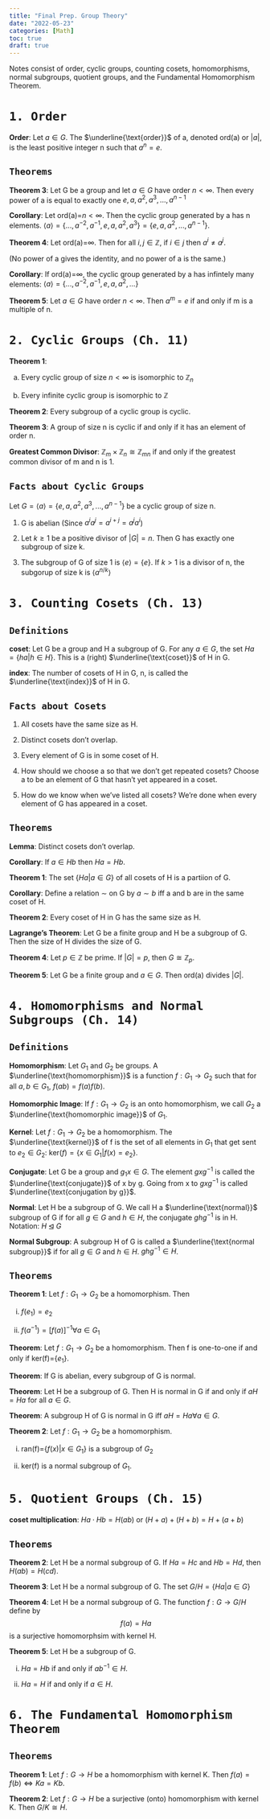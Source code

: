 ```yaml
---
title: "Final Prep. Group Theory"
date: "2022-05-23"
categories: [Math]
toc: true
draft: true 
---
```


Notes consist of order, cyclic groups, counting cosets, homomorphisms, normal subgroups, quotient groups, and the Fundamental Homomorphism Theorem. 

# `1. Order`

**Order**: Let $a\in G$. The $\underline{\text{order}}$ of a, denoted ord(a) or $|a|$, is the least positive integer n such that $a^n=e$. 

## `Theorems`

**Theorem 3**: Let G be a group and let $a\in G$ have order $n<\infty$. Then every power of a is equal to exactly one $e,a,a^2,a^3,...,a^{n-1}$

**Corollary**: Let ord(a)=$n<\infty$. Then the cyclic group generated by a has n elements. $\langle a\rangle=\{...,a^{-2},a^{-1},e,a,a^2,a^3\}=\{e,a,a^2,...,a^{n-1}\}$. 

**Theorem 4**: Let ord(a)=$\infty$. Then for all $i,j\in\mathbb{Z}$, if $i\in j$ then $a^i\ne a^j$. 

(No power of a gives the identity, and no power of a is the same.)

**Corollary**: If ord(a)=$\infty$, the cyclic group generated by a has infintely many elements: $\langle a\rangle =\{...,a^{-2},a^{-1},e,a,a^{2},...\}$

**Theorem 5**: Let $a\in G$ have order $n<\infty$. Then $a^m=e$ if and only if m is a multiple of n. 

# `2. Cyclic Groups (Ch. 11)`

**Theorem 1**: 

a. Every cyclic group of size $n<\infty$ is isomorphic to $\mathbb{Z}_n$

b. Every infinite cyclic group is isomorphic to $\mathbb{Z}$

**Theorem 2**: Every subgroup of a cyclic group is cyclic. 

**Theorem 3**: A group of size n is cyclic if and only if it has an element of order n. 

**Greatest Common Divisor**: $\mathbb{Z}_m\times\mathbb{Z}_n\cong \mathbb{Z}_{mn}$ if and only if the greatest common divisor of m and n is 1.

## `Facts about Cyclic Groups`

Let $G=\langle a\rangle=\{e,a,a^2,a^3,...,a^{n-1}\}$ be a cyclic group of size n. 

1. G is abelian (Since $a^ia^j=a^{i+j}=a^{j}a^{i}$)

2. Let $k\geq 1$ be a positive divisor of $|G|=n$. Then G has exactly one subgroup of size k. 

3. The subgroup of G of size 1 is $\langle e\rangle =\{e\}$. If $k>1$ is a divisor of n, the subgorup of size k is $\langle a^{n/k}\rangle$

# `3. Counting Cosets (Ch. 13)`

## `Definitions`

**coset**: Let G be a group and H a subgroup of G. For any $a\in G$, the set $Ha=\{ha|h\in H\}.$ This is a (right) $\underline{\text{coset}}$ of H in G. 

**index**: The number of cosets of H in G, n, is called the $\underline{\text{index}}$ of H in G. 

## `Facts about Cosets`

1. All cosets have the same size as H. 

2. Distinct cosets don't overlap. 

3. Every element of G is in some coset of H. 

4. How should we choose a so that we don't get repeated cosets? Choose a to be an element of G that hasn't yet appeared in a coset. 

5. How do we know when we've listed all cosets? We're done when every element of G has appeared in a coset.

## `Theorems`

**Lemma**: Distinct cosets don't overlap. 

**Corollary**: If $a\in Hb$ then $Ha=Hb$.

**Theorem 1**: The set $\{Ha|a\in G\}$ of all cosets of H is a partiion of G. 

**Corollary**: Define a relation $\sim$ on G by $a\sim b$ iff a and b are in the same coset of H. 

**Theorem 2**: Every coset of H in G has the same size as H. 

**Lagrange's Theorem**: Let G be a finite group and H be a subgroup of G. Then the size of H divides the size of G. 

**Theorem 4**: Let $p\in\mathbb{Z}$ be prime. If $|G|=p$, then $G\cong\mathbb{Z}_p$. 

**Theorem 5**: Let G be a finite group and $a\in G$. Then ord(a) divides $|G|$.

# `4. Homomorphisms and Normal Subgroups (Ch. 14)`

## `Definitions`

**Homomorphism**: Let $G_1$ and $G_2$ be groups. A $\underline{\text{homomorphism}}$ is a function $f:G_1\rightarrow G_2$ such that for all $a,b\in G_1$, $f(ab)=f(a)f(b)$.

**Homomorphic Image**: If $f:G_1\rightarrow G_2$ is an onto homomorphism, we call $G_2$ a $\underline{\text{homomorphic image}}$ of $G_1$. 

**Kernel**: Let $f:G_1\rightarrow G_2$ be a homomorphism. The $\underline{\text{kernel}}$ of f is the set of all elements in $G_1$ that get sent to $e_2\in G_2$: $\text{ker}(f)=\{x\in G_1|f(x)=e_2\}.$

**Conjugate**: Let G be a group and $g_1x\in G$. The element $gxg^{-1}$ is called the $\underline{\text{conjugate}}$ of x by g. Going from x to $gxg^{-1}$ is called $\underline{\text{conjugation by g}}$.

**Normal**: Let H be a subgroup of G. We call H a $\underline{\text{normal}}$ subgroup of G if for all $g\in G$ and $h\in H$, the conjugate $ghg^{-1}$ is in H. Notation: $H \unlhd G$

**Normal Subgroup**: A subgroup H of G is called a $\underline{\text{normal subgroup}}$ if for all $g\in G$ and $h\in H$. $ghg^{-1}\in H$.

## `Theorems`

**Theorem 1**: Let $f:G_1\rightarrow G_2$ be a homomorphism. Then 

(i) $f(e_1)=e_2$

(ii) $f(a^{-1})=[f(a)]^{-1}\forall a\in G_1$

**Theorem**: Let $f:G_1\rightarrow G_2$ be a homomorphism. Then f is one-to-one if and only if ker(f)=$\{e_1\}$.

**Theorem**: If G is abelian, every subgroup of G is normal. 

**Theorem**: Let H be a subgroup of G. Then H is normal in G if and only if $aH=Ha$ for all $a\in G$. 

**Theorem**: A subgroup H of G is normal in G iff $aH=Ha\forall a\in G$. 

**Theorem 2**: Let $f:G_1\rightarrow G_2$ be a homomorphism. 

(i) ran(f)=$\{f(x)|x\in G_1\}$ is a subgroup of $G_2$

(ii) ker(f) is a normal subgroup of $G_1$.

# `5. Quotient Groups (Ch. 15)`

**coset multiplication**: $Ha\cdot Hb=H(ab)$ or $(H+a)+(H+b)=H+(a+b)$

## `Theorems`

**Theorem 2**: Let H be a normal subgroup of G. If $Ha=Hc$ and $Hb=Hd$, then $H(ab)=H(cd)$.

**Theorem 3**: Let H be a normal subgroup of G. The set $G/H=\{Ha|a\in G\}$

**Theorem 4**: Let H be a normal subgroup of G. The function $f:G\rightarrow G/H$ define by $$f(a)=Ha$$ is a surjective homomorphsim with kernel H.

**Theorem 5**: Let H be a subgroup of G. 

(i) $Ha=Hb$ if and only if $ab^{-1}\in H$.

(ii) $Ha=H$ if and only if $a\in H$. 

# `6. The Fundamental Homomorphism Theorem`

## `Theorems`

**Theorem 1**: Let $f:G\rightarrow H$ be a homomorphism with kernel K. Then $f(a)=f(b) \Leftrightarrow Ka=Kb$.

**Theorem 2**: Let $f:G\rightarrow H$ be a surjective (onto) homomorphism with kernel K. Then $G/K\cong H$.

